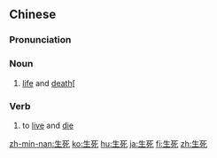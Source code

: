 ==Chinese==
{{zh-forms}}

===Pronunciation===
{{zh-pron
|m=shēngsǐ
|c=saang1 sei2
|h=pfs=sâng-sí
|mn=qz,tp,xm:siⁿ-sí/kh,zz:seⁿ-sí/qz:sng-sír
|cat=n
}}

===Noun===
{{zh-noun}}

# [[life]] and [[death]][
#: {{zh-x|這 是 關係 到 生死 的 大事。|This is a matter of '''life and death'''.}}

===Verb===
{{zh-verb}}

# to [[live]] and [[die]]

{{zh-cat|Antonymous}}

[[zh-min-nan:生死]]
[[ko:生死]]
[[hu:生死]]
[[ja:生死]]
[[fi:生死]]
[[zh:生死]]